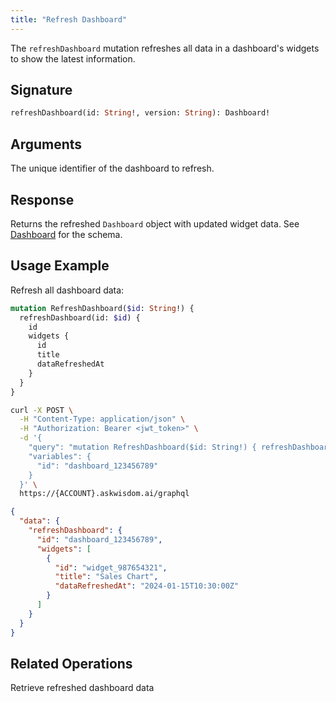 ```yaml
---
title: "Refresh Dashboard"
---
```


The `refreshDashboard` mutation refreshes all data in a dashboard's widgets to show the latest information.

## Signature

```graphql
refreshDashboard(id: String!, version: String): Dashboard!
```

## Arguments

<ParamField path="id" type="String!" required>
  The unique identifier of the dashboard to refresh.
</ParamField>

## Response

Returns the refreshed `Dashboard` object with updated widget data. See [Dashboard](/integrations/graphql-api/objects/dashboard) for the schema.

## Usage Example

Refresh all dashboard data:

```graphql
mutation RefreshDashboard($id: String!) {
  refreshDashboard(id: $id) {
    id
    widgets {
      id
      title
      dataRefreshedAt
    }
  }
}
```

<RequestExample>

```bash Request
curl -X POST \
  -H "Content-Type: application/json" \
  -H "Authorization: Bearer <jwt_token>" \
  -d '{
    "query": "mutation RefreshDashboard($id: String!) { refreshDashboard(id: $id) { id widgets { id title dataRefreshedAt } } }",
    "variables": {
      "id": "dashboard_123456789"
    }
  }' \
  https://{ACCOUNT}.askwisdom.ai/graphql
```

</RequestExample>

<ResponseExample>

```json Response
{
  "data": {
    "refreshDashboard": {
      "id": "dashboard_123456789",
      "widgets": [
        {
          "id": "widget_987654321",
          "title": "Sales Chart",
          "dataRefreshedAt": "2024-01-15T10:30:00Z"
        }
      ]
    }
  }
}
```

</ResponseExample>

## Related Operations

<CardGroup cols={2}>
  <Card title="Dashboard Query" icon="magnifying-glass" href="/integrations/graphql-api/queries/dashboard/dashboard">
    Retrieve refreshed dashboard data
  </Card>
</CardGroup>
